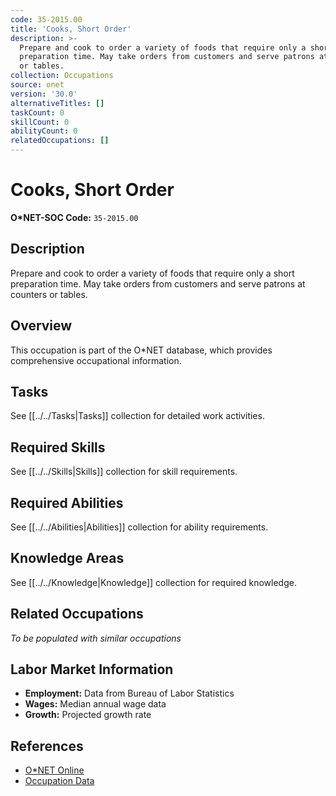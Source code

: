 ```yaml
---
code: 35-2015.00
title: 'Cooks, Short Order'
description: >-
  Prepare and cook to order a variety of foods that require only a short
  preparation time. May take orders from customers and serve patrons at counters
  or tables.
collection: Occupations
source: onet
version: '30.0'
alternativeTitles: []
taskCount: 0
skillCount: 0
abilityCount: 0
relatedOccupations: []
---
```

# Cooks, Short Order

**O*NET-SOC Code:** `35-2015.00`

## Description

Prepare and cook to order a variety of foods that require only a short preparation time. May take orders from customers and serve patrons at counters or tables.

## Overview

This occupation is part of the O*NET database, which provides comprehensive occupational information.

## Tasks

See [[../../Tasks|Tasks]] collection for detailed work activities.

## Required Skills

See [[../../Skills|Skills]] collection for skill requirements.

## Required Abilities

See [[../../Abilities|Abilities]] collection for ability requirements.

## Knowledge Areas

See [[../../Knowledge|Knowledge]] collection for required knowledge.

## Related Occupations

*To be populated with similar occupations*

## Labor Market Information

- **Employment:** Data from Bureau of Labor Statistics
- **Wages:** Median annual wage data
- **Growth:** Projected growth rate

## References

- [O*NET Online](https://www.onetonline.org/link/summary/35-2015.00)
- [Occupation Data](https://www.onetcenter.org/)

